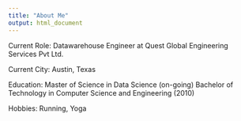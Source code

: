 ```yaml
---
title: "About Me"
output: html_document
---
```




Current Role: Datawarehouse Engineer at Quest Global Engineering Services Pvt Ltd.

Current City: Austin, Texas

Education: Master of Science in Data Science (on-going)
           Bachelor of Technology in Computer Science and Engineering (2010)
           
Hobbies: Running, Yoga
